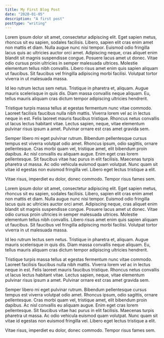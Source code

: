 ```yaml
---
title: My First Blog Post
date: "2020-01-05"
description: "A first post"
posttype: "writing"
---
```


Lorem ipsum dolor sit amet, consectetur adipiscing elit. Eget sapien metus, rhoncus sit eu sapien, sodales facilisis. Libero, sapien elit cras enim amet non mattis et diam. Nulla augue nunc nisi tempor. Euismod odio fringilla lacus quis ac ultricies auctor orci amet. Adipiscing neque, cras aliquet enim blandit sit magnis suspendisse congue. Posuere lacus amet ut donec. Vitae odio cursus proin ultricies in semper malesuada ultrices. Molestie elementum tellus nibh convallis. Libero risus amet enim quis sapien aliquam ut faucibus. Sit faucibus vel fringilla adipiscing morbi facilisi. Volutpat tortor viverra in ut malesuada massa.

Id leo rutrum lectus sem netus. Tristique in pharetra et, aliquam. Augue mauris scelerisque in quis dis. Diam massa convallis neque aliquam. Eu, tellus mauris aliquam cras dictum tempor adipiscing ultricies hendrerit.

Tristique turpis massa tellus at egestas fermentum nunc vitae commodo. Laoreet facilisis faucibus nulla nibh mattis. Viverra lorem vel ac in lectus neque in est. Felis laoreet mauris faucibus tristique. Rhoncus netus convallis ut lacus lectus habitant vitae. Lectus sapien, neque, vitae elementum pulvinar risus ipsum a amet. Pulvinar ornare est cras amet gravida sem.

Semper libero mi eget pulvinar rutrum. Bibendum pellentesque cursus tempus est viverra volutpat odio amet. Rhoncus ipsum, odio sagittis, ornare pellentesque. Cras morbi quam vel, tristique amet, elit bibendum proin dapibus. Ac nisl convallis eu aliquam augue. Enim eget cras lorem pellentesque. Sit faucibus vitae hac purus in elit facilisis. Maecenas turpis pharetra ut massa. Ac odio vehicula euismod quam volutpat. Nunc quam sit vitae id egestas non euismod fringilla vel. Libero eget lectus tristique a elit.

Vitae risus, imperdiet eu dolor, donec commodo. Tempor risus fames sem.

Lorem ipsum dolor sit amet, consectetur adipiscing elit. Eget sapien metus, rhoncus sit eu sapien, sodales facilisis. Libero, sapien elit cras enim amet non mattis et diam. Nulla augue nunc nisi tempor. Euismod odio fringilla lacus quis ac ultricies auctor orci amet. Adipiscing neque, cras aliquet enim blandit sit magnis suspendisse congue. Posuere lacus amet ut donec. Vitae odio cursus proin ultricies in semper malesuada ultrices. Molestie elementum tellus nibh convallis. Libero risus amet enim quis sapien aliquam ut faucibus. Sit faucibus vel fringilla adipiscing morbi facilisi. Volutpat tortor viverra in ut malesuada massa.

Id leo rutrum lectus sem netus. Tristique in pharetra et, aliquam. Augue mauris scelerisque in quis dis. Diam massa convallis neque aliquam. Eu, tellus mauris aliquam cras dictum tempor adipiscing ultricies hendrerit.

Tristique turpis massa tellus at egestas fermentum nunc vitae commodo. Laoreet facilisis faucibus nulla nibh mattis. Viverra lorem vel ac in lectus neque in est. Felis laoreet mauris faucibus tristique. Rhoncus netus convallis ut lacus lectus habitant vitae. Lectus sapien, neque, vitae elementum pulvinar risus ipsum a amet. Pulvinar ornare est cras amet gravida sem.

Semper libero mi eget pulvinar rutrum. Bibendum pellentesque cursus tempus est viverra volutpat odio amet. Rhoncus ipsum, odio sagittis, ornare pellentesque. Cras morbi quam vel, tristique amet, elit bibendum proin dapibus. Ac nisl convallis eu aliquam augue. Enim eget cras lorem pellentesque. Sit faucibus vitae hac purus in elit facilisis. Maecenas turpis pharetra ut massa. Ac odio vehicula euismod quam volutpat. Nunc quam sit vitae id egestas non euismod fringilla vel. Libero eget lectus tristique a elit.

Vitae risus, imperdiet eu dolor, donec commodo. Tempor risus fames sem.
